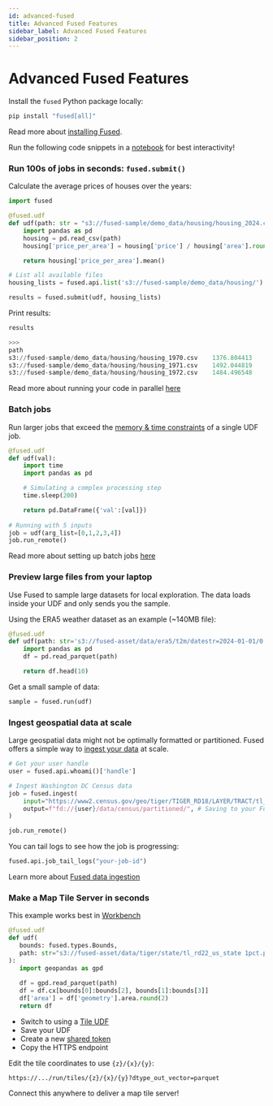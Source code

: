 ```yaml
---
id: advanced-fused
title: Advanced Fused Features
sidebar_label: Advanced Fused Features
sidebar_position: 2
---
```


# Advanced Fused Features

Install the `fused` Python package locally:

```bash
pip install "fused[all]"
```

Read more about [installing Fused](/python-sdk/#python-install).

Run the following code snippets in a [notebook](https://jupyter.org/install) for best interactivity!

### Run 100s of jobs in seconds: `fused.submit()`

Calculate the average prices of houses over the years:

```python
import fused 

@fused.udf
def udf(path: str = "s3://fused-sample/demo_data/housing/housing_2024.csv"):
    import pandas as pd
    housing = pd.read_csv(path)
    housing['price_per_area'] = housing['price'] / housing['area'].round(2)

    return housing['price_per_area'].mean()

# List all available files
housing_lists = fused.api.list('s3://fused-sample/demo_data/housing/')

results = fused.submit(udf, housing_lists)
```

Print results:

```python
results

>>> 
path	
s3://fused-sample/demo_data/housing/housing_1970.csv	1376.804413
s3://fused-sample/demo_data/housing/housing_1971.csv	1492.044819
s3://fused-sample/demo_data/housing/housing_1972.csv	1484.496548
```

Read more about running your code in parallel [here](/core-concepts/run-udfs/run-small-udfs/#running-multiple-jobs-in-parallel)


### Batch jobs

Run larger jobs that exceed the [memory & time constraints](/core-concepts/run-udfs/run-small-udfs/#defining-small-job) of a single UDF job.

```python
@fused.udf
def udf(val):
    import time
    import pandas as pd

    # Simulating a complex processing step
    time.sleep(200) 

    return pd.DataFrame({'val':[val]})
    
# Running with 5 inputs
job = udf(arg_list=[0,1,2,3,4])
job.run_remote()
```

Read more about setting up batch jobs [here](/core-concepts/run-udfs/run_large/)

### Preview large files from your laptop

Use Fused to sample large datasets for local exploration. The data loads inside your UDF and only sends you the sample.

Using the ERA5 weather dataset as an example (~140MB file):
```python
@fused.udf
def udf(path: str='s3://fused-asset/data/era5/t2m/datestr=2024-01-01/0.parquet'):
    import pandas as pd
    df = pd.read_parquet(path)

    return df.head(10)
```

Get a small sample of data:

```python
sample = fused.run(udf)
```

### Ingest geospatial data at scale

Large geospatial data might not be optimally formatted or partitioned. Fused offers a simple way to [ingest your data](/core-concepts/data-ingestion/ingestion-your-data/) at scale.

```python
# Get your user handle 
user = fused.api.whoami()['handle']

# Ingest Washington DC Census data
job = fused.ingest(
    input="https://www2.census.gov/geo/tiger/TIGER_RD18/LAYER/TRACT/tl_rd22_11_tract.zip",
    output=f"fd://{user}/data/census/partitioned/", # Saving to your Fused bucket
)

job.run_remote()
```

You can tail logs to see how the job is progressing:

```python
fused.api.job_tail_logs("your-job-id")
```

Learn more about [Fused data ingestion](/core-concepts/data-ingestion/ingestion-your-data/)

### Make a Map Tile Server in seconds

This example works best in [Workbench](https://www.fused.io/workbench)

```python
@fused.udf
def udf(
   bounds: fused.types.Bounds,
   path: str="s3://fused-asset/data/tiger/state/tl_rd22_us_state 1pct.parquet"
):
   import geopandas as gpd
   
   df = gpd.read_parquet(path)
   df = df.cx[bounds[0]:bounds[2], bounds[1]:bounds[3]]
   df['area'] = df['geometry'].area.round(2)
   return df
```

- Switch to using a [Tile UDF](/core-concepts/filetile/#tile)
- Save your UDF
- Create a new [shared token](/workbench/udf-builder/navigation/#share)
- Copy the HTTPS endpoint

Edit the tile coordinates to use `{z}/{x}/{y}`:
```
https://.../run/tiles/{z}/{x}/{y}?dtype_out_vector=parquet
```

Connect this anywhere to deliver a map tile server!
